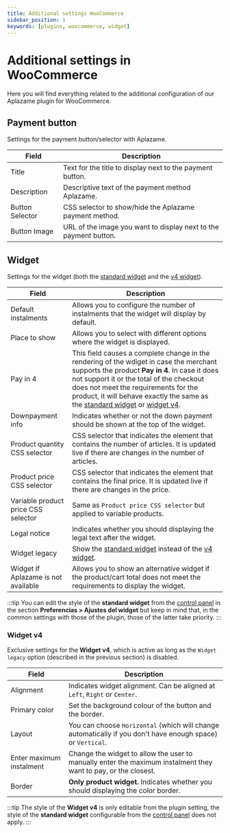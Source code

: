 ```yaml
---
title: Additional settings WooCommerce
sidebar_position: 1
keywords: [plugins, woocommerce, widget]
---
```

# Additional settings in WooCommerce
Here you will find everything related to the additional configuration of our Aplazame plugin for WooCommerce.

## Payment button
Settings for the payment button/selector with Aplazame.

Field | Description
----- | -----------
Title | Text for the title to display next to the payment button.
Description | Descriptive text of the payment method Aplazame.
Button Selector | CSS selector to show/hide the Aplazame payment method.
Button Image | URL of the image you want to display next to the payment button.

## Widget
Settings for the widget (both the [standard widget](../../../api/widget/installment-payment#simulation) and the [v4 widget](../../../api/widget/widget-v4)).

Field | Description
----- | -----------
Default instalments | Allows you to configure the number of instalments that the widget will display by default.
Place to show | Allows you to select with different options where the widget is displayed.
Pay in 4 | This field causes a complete change in the rendering of the wdiget in case the merchant supports the product **Pay in 4**. In case it does not support it or the total of the checkout does not meet the requirements for the product, it will behave exactly the same as the [standard widget](../../../api/widget/installment-payment#simulation) or [widget v4](../../../api/widget/widget-v4).
Downpayment info | Indicates whether or not the down payment should be shown at the top of the widget.
Product quantity CSS selector | CSS selector that indicates the element that contains the number of articles. It is updated live if there are changes in the number of articles.
Product price CSS selector | CSS selector that indicates the element that contains the final price. It is updated live if there are changes in the price.
Variable product price CSS selector | Same as `Product price CSS selector` but applied to variable products.
Legal notice | Indicates whether you should displaying the legal text after the widget.
Widget legacy | Show the [standard widget](../../../api/widget/installment-payment#simulation) instead of the [v4 widget](../../../api/widget/widget-v4).
Widget if Aplazame is not available | Allows you to show an alternative widget if the product/cart total does not meet the requirements to display the widget.
:::tip
  You can edit the style of the **standard widget** from the [control panel](https://vendors.aplazame.com/) in the section **Preferencias > Ajustes del widget** but keep in mind that, in the common settings with those of the plugin, those of the latter take priority.
:::

### Widget v4
Exclusive settings for the **Widget v4**, which is active as long as the `Widget legacy` option (described in the previous section) is disabled.

Field | Description
----- | -----------
Alignment | Indicates widget alignment. Can be aligned at `Left`, `Right` or `Center`.
Primary color | Set the background colour of the button and the border.
Layout | You can choose `Horizontal` (which will change automatically if you don't have enough space) or `Vertical`.
Enter maximum instalment | Change the widget to allow the user to manually enter the maximum instalment they want to pay, or the closest.
Border | **Only product widget.** Indicates whether you should displaying the color border.
:::tip
  The style of the **Widget v4** is only editable from the plugin setting, the style of the **standard widget** configurable from the [control panel](https://vendors.aplazame.com/) does not apply.
:::
